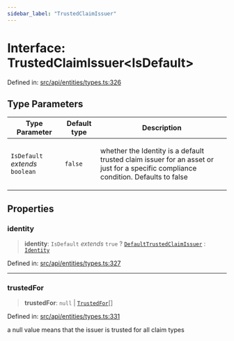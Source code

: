 ```yaml
---
sidebar_label: "TrustedClaimIssuer"
---
```


# Interface: TrustedClaimIssuer\<IsDefault\>

Defined in: [src/api/entities/types.ts:326](https://github.com/PolymeshAssociation/polymesh-sdk/blob/bee6a2fe7a8ce5db42a6982e793782182cde2153/src/api/entities/types.ts#L326)

## Type Parameters

<table>
<thead>
<tr>
<th>Type Parameter</th>
<th>Default type</th>
<th>Description</th>
</tr>
</thead>
<tbody>
<tr>
<td>

`IsDefault` *extends* `boolean`

</td>
<td>

`false`

</td>
<td>

whether the Identity is a default trusted claim issuer for an asset or just
  for a specific compliance condition. Defaults to false

</td>
</tr>
</tbody>
</table>

## Properties

### identity

> **identity**: `IsDefault` *extends* `true` ? [`DefaultTrustedClaimIssuer`](../../DefaultTrustedClaimIssuer/classes/DefaultTrustedClaimIssuer.mdx) : [`Identity`](../../Identity/classes/Identity.mdx)

Defined in: [src/api/entities/types.ts:327](https://github.com/PolymeshAssociation/polymesh-sdk/blob/bee6a2fe7a8ce5db42a6982e793782182cde2153/src/api/entities/types.ts#L327)

***

### trustedFor

> **trustedFor**: `null` \| [`TrustedFor`](../type-aliases/TrustedFor.mdx)[]

Defined in: [src/api/entities/types.ts:331](https://github.com/PolymeshAssociation/polymesh-sdk/blob/bee6a2fe7a8ce5db42a6982e793782182cde2153/src/api/entities/types.ts#L331)

a null value means that the issuer is trusted for all claim types
